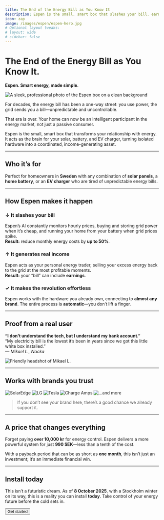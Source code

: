 ```yaml
---
title: The End of the Energy Bill as You Know It
description: Espen is the small, smart box that slashes your bill, earns you money, and makes smart energy effortless with your existing solar, battery, and EV charger.
icon: zap
image: /images/espen/espen-hero.jpg
# Optional layout tweaks:
# layout: wide
# sidebar: false
---
```


# The End of the Energy Bill as You Know It.

**Espen. Smart energy, made simple.**

![A sleek, professional photo of the Espen box on a clean background](/images/espen/espen-box.jpg)

For decades, the energy bill has been a one-way street: you use power, the grid sends you a bill—unpredictable and uncontrollable.

That era is over. Your home can now be an intelligent participant in the energy market, not just a passive consumer.

Espen is the small, smart box that transforms your relationship with energy. It acts as the brain for your solar, battery, and EV charger, turning isolated hardware into a coordinated, income-generating asset.

---

## Who it’s for

Perfect for homeowners in **Sweden** with any combination of **solar panels**, a **home battery**, or an **EV charger** who are tired of unpredictable energy bills.

---

## How Espen makes it happen

### ↓ It slashes your bill
Espen’s AI constantly monitors hourly prices, buying and storing grid power when it’s cheap, and running your home from your battery when grid prices spike.  
**Result:** reduce monthly energy costs by **up to 50%**.

### ↑ It generates real income
Espen acts as your personal energy trader, selling your excess energy back to the grid at the most profitable moments.  
**Result:** your “bill” can include **earnings**.

### ✓ It makes the revolution effortless
Espen works with the hardware you already own, connecting to **almost any brand**. The entire process is **automatic**—you don’t lift a finger.

---

## Proof from a real user

<Callout type="success" emoji="💬">
<strong>“I don't understand the tech, but I understand my bank account.”</strong><br/>
“My electricity bill is the lowest it’s been in years since we got this little white box installed.”<br/>
— <em>Mikael L., Nacka</em>
</Callout>

![Friendly headshot of Mikael L.](/images/testimonials/mikael-l.jpg)

---

## Works with brands you trust

<div className="grid grid-cols-2 sm:grid-cols-3 md:grid-cols-5 gap-6 items-center">
  <img alt="SolarEdge" src="/images/logos/solaredge.svg" />
  <img alt="LG" src="/images/logos/lg.svg" />
  <img alt="Tesla" src="/images/logos/tesla.svg" />
  <img alt="Charge Amps" src="/images/logos/chargeamps.svg" />
  <img alt="...and more" src="/images/logos/more.svg" />
</div>

> If you don’t see your brand here, there’s a good chance we already support it.

---

## A price that changes everything

Forget paying **over 10,000 kr** for energy control. Espen delivers a more powerful system for just **990 SEK**—less than a tenth of the cost.

With a payback period that can be as short as **one month**, this isn’t just an investment; it’s an immediate financial win.

---

## Install today

This isn’t a futuristic dream. As of **8 October 2025**, with a Stockholm winter on its way, this is a reality you can install **today**. Take control of your energy future before the cold sets in.

<Button href="/get-started" variant="primary" className="mt-4">
Get started
</Button>
